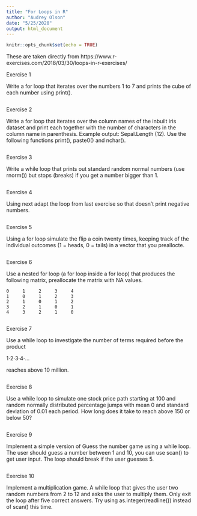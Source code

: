 ---
title: "For Loops in R"
author: "Audrey Olson"
date: "5/25/2020"
output: html_document
---

```{r setup, include=FALSE}
knitr::opts_chunk$set(echo = TRUE)
```

These are taken directly from https://www.r-exercises.com/2018/03/30/loops-in-r-exercises/

Exercise 1

Write a for loop that iterates over the numbers 1 to 7 and prints the cube of each number using print().

```{r}

```


Exercise 2

Write a for loop that iterates over the column names of the inbuilt iris dataset and print each together with the number of characters in the column name in parenthesis. Example output: Sepal.Length (12). Use the following functions print(), paste0() and nchar().

```{r}

```


Exercise 3

Write a while loop that prints out standard random normal numbers (use rnorm()) but stops (breaks) if you get a number bigger than 1.

```{r}

```


Exercise 4

Using next adapt the loop from last exercise so that doesn’t print negative numbers.

```{r}

```


Exercise 5

Using a for loop simulate the flip a coin twenty times, keeping track of the individual outcomes (1 = heads, 0 = tails) in a vector that you preallocte.

```{r}

```


Exercise 6

Use a nested for loop (a for loop inside a for loop) that produces the following matrix, preallocate the matrix with NA values.

    0     1     2     3     4
    1     0     1     2     3
    2     1     0     1     2
    3     2     1     0     1
    4     3     2     1     0
    
```{r}

```


Exercise 7

Use a while loop to investigate the number of terms required before the product

1⋅2⋅3⋅4⋅…

reaches above 10 million.

```{r}

```


Exercise 8

Use a while loop to simulate one stock price path starting at 100 and random normally distributed percentage jumps with mean 0 and standard deviation of 0.01 each period. How long does it take to reach above 150 or below 50?

```{r}

```


Exercise 9

Implement a simple version of Guess the number game using a while loop. The user should guess a number between 1 and 10, you can use scan() to get user input. The loop should break if the user guesses 5.

```{r}

```


Exercise 10

Implement a multiplication game. A while loop that gives the user two random numbers from 2 to 12 and asks the user to multiply them. Only exit the loop after five correct answers. Try using as.integer(readline()) instead of scan() this time.

```{r}



```


